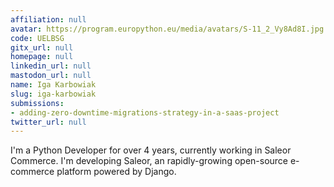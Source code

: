 ```yaml
---
affiliation: null
avatar: https://program.europython.eu/media/avatars/S-11_2_Vy8Ad8I.jpg
code: UELBSG
gitx_url: null
homepage: null
linkedin_url: null
mastodon_url: null
name: Iga Karbowiak
slug: iga-karbowiak
submissions:
- adding-zero-downtime-migrations-strategy-in-a-saas-project
twitter_url: null
---
```


I'm a Python Developer for over 4 years, currently working in Saleor Commerce.  I'm developing Saleor, an rapidly-growing open-source e-commerce platform powered by Django.
